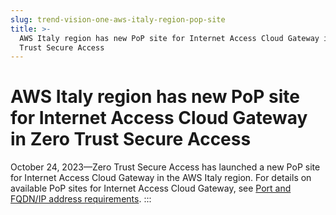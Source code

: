 ```yaml
---
slug: trend-vision-one-aws-italy-region-pop-site
title: >-
  AWS Italy region has new PoP site for Internet Access Cloud Gateway in Zero
  Trust Secure Access
---
```

# AWS Italy region has new PoP site for Internet Access Cloud Gateway in Zero Trust Secure Access

October 24, 2023—Zero Trust Secure Access has launched a new PoP site for Internet Access Cloud Gateway in the AWS Italy region. For details on available PoP sites for Internet Access Cloud Gateway, see [Port and FQDN/IP address requirements](port-fqdn-ip-address-requirements.mdx).
:::
